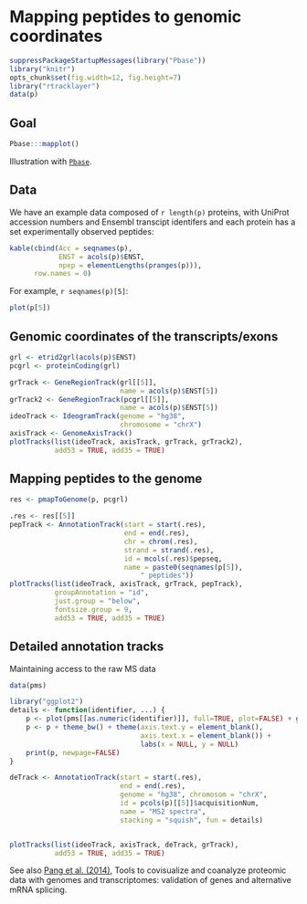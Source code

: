 # Mapping peptides to genomic coordinates

```r
suppressPackageStartupMessages(library("Pbase"))
library("knitr")
opts_chunk$set(fig.width=12, fig.height=7)
library("rtracklayer")
data(p)
```

## Goal

```r
Pbase:::mapplot()
```

Illustration with [`Pbase`](http://bioconductor.org/packages/devel/bioc/html/Pbase.html).

## Data

We have an example data composed of `r length(p)` proteins, with
UniProt accession numbers and Ensembl transcipt identifers and each
protein has a set experimentally observed peptides:

```r
kable(cbind(Acc = seqnames(p),
            ENST = acols(p)$ENST,
            npep = elementLengths(pranges(p))),
      row.names = 0)
```

For example, `r seqnames(p)[5]`:

```r
plot(p[5])
```

## Genomic coordinates of the transcripts/exons

```r
grl <- etrid2grl(acols(p)$ENST)
pcgrl <- proteinCoding(grl)
```

```r
grTrack <- GeneRegionTrack(grl[[5]],
                           name = acols(p)$ENST[5])
grTrack2 <- GeneRegionTrack(pcgrl[[5]],
                           name = acols(p)$ENST[5])
ideoTrack <- IdeogramTrack(genome = "hg38",
                           chromosome = "chrX")
axisTrack <- GenomeAxisTrack()
plotTracks(list(ideoTrack, axisTrack, grTrack, grTrack2),
           add53 = TRUE, add35 = TRUE)
```

## Mapping peptides to the genome

```r
res <- pmapToGenome(p, pcgrl)
```

```r
.res <- res[[5]]
pepTrack <- AnnotationTrack(start = start(.res),
                            end = end(.res),
                            chr = chrom(.res),
                            strand = strand(.res),
                            id = mcols(.res)$pepseq,
                            name = paste0(seqnames(p[5]),
                                " peptides"))
plotTracks(list(ideoTrack, axisTrack, grTrack, pepTrack),
           groupAnnotation = "id",
           just.group = "below",
           fontsize.group = 9,
           add53 = TRUE, add35 = TRUE)
```

## Detailed annotation tracks

Maintaining access to the raw MS data

```r
data(pms)

library("ggplot2")
details <- function(identifier, ...) {
    p <- plot(pms[[as.numeric(identifier)]], full=TRUE, plot=FALSE) + ggtitle("") 
    p <- p + theme_bw() + theme(axis.text.y = element_blank(),
                                axis.text.x = element_blank()) + 
                                labs(x = NULL, y = NULL)
    print(p, newpage=FALSE)
}

deTrack <- AnnotationTrack(start = start(.res),
                           end = end(.res),
                           genome = "hg38", chromosom = "chrX",
                           id = pcols(p)[[5]]$acquisitionNum,
                           name = "MS2 spectra",
                           stacking = "squish", fun = details)


plotTracks(list(ideoTrack, axisTrack, deTrack, grTrack),
           add53 = TRUE, add35 = TRUE)
```

See also
[Pang et al. (2014)](http://www.ncbi.nlm.nih.gov/pubmed/24152167),
Tools to covisualize and coanalyze proteomic data with genomes and
transcriptomes: validation of genes and alternative mRNA splicing.

